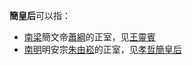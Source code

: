 '''簡皇后'''可以指：
*[[梁_(南朝)|南梁]]簡文帝[[梁简文帝|蕭綱]]的正室，见[[王靈賓|王靈賓]]
*[[南明|南明]]明安宗[[弘光帝|朱由崧]]的正室，见[[孝哲簡皇后|孝哲簡皇后]]

{{消歧义|cat=三字封号消歧义|后}}